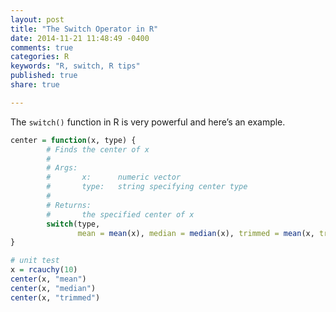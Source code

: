 ```yaml
---
layout: post
title: "The Switch Operator in R"
date: 2014-11-21 11:48:49 -0400
comments: true
categories: R
keywords: "R, switch, R tips"
published: true
share: true

---
```


The `switch()` function in R is very powerful and here's an example.

```r
center = function(x, type) {
        # Finds the center of x
        #
        # Args:
        #       x:      numeric vector
        #       type:   string specifying center type
        # 
        # Returns:
        #       the specified center of x
        switch(type,
               mean = mean(x), median = median(x), trimmed = mean(x, trim=0.1))
}

# unit test
x = rcauchy(10)
center(x, "mean")
center(x, "median")
center(x, "trimmed")
```

